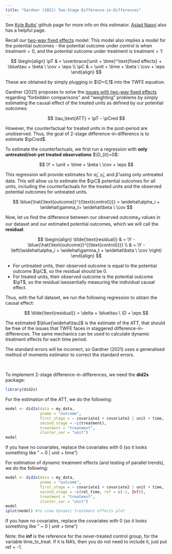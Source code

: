 ```yaml
---
title: "Gardner (2021) Two-Stage Difference-in-Differences"
---
```


::: small
See [Kyle Butts'](https://kylebutts.github.io/did2s/articles/Two-Stage-Difference-in-Differences.html) github page for more info on this estimator. [Asjad Naqvi](https://asjadnaqvi.github.io/DiD/docs/code_r/07_did2s_r/) also has a helpful page.
:::

Recall our [two-way fixed effects](twfe.qmd) model: This model also implies a model for the potential outcomes - the potential outcome under control is when $\text{treatment}=0$, and the potential outcome under treatment is $\text{treatment}=1$:

$$
\begin{align}
\pT & = \overbrace{\unit + \time}^\text{fixed effects} + \blue\tau + \beta \ \cov + \eps \\
\pC & = \unit + \time + \beta \ \cov + \eps
\end{align}
$$

::: small
These are obtained by simply plugging in $\D=0,1$ into the TWFE equation.
:::

Gardner (2021) proposes to solve the [issues with two-way fixed effects](twfestaggered.qmd) regarding "forbidden comparisons" and "weighting" problems by simply estimating the causal effect of the treated units as defined by our potential outcomes:

$$
\tau_\text{ATT} = \pT - \pCred
$$

However, the counterfactual for treated units in the post-period are unobserved. Thus, the goal of 2-stage difference-in-differencs is to estimate $\pCred$.

To estimate the counterfactuals, we first run a regression with **only untreated/not-yet treated observations** $\D_{it}=0$:

$$
\Y = \unit + \time + \beta \ \cov + \eps
$$

This regression will provide estimates for $\widehat\alpha_i$, $\widehat\gamma_t$, and $\widehat{\beta}$ using only untreated data. This will allow us to estimate the $\pC$ potential outcomes for all units, including the counterfactuals for the treated units and the observed potential outcomes for untreated units.

$$
\blue{\hat{\text{outcome}}^{(\text{control})}} = \widehat\alpha_i + \widehat\gamma_t+ \widehat\beta \ \cov
$$

Now, let us find the difference between our observed $\text{outcome}_{it}$ values in our dataset and our estimated potential outcomes, which we will call the **residual**:

$$
\begin{align}
\tilde{\text{residual}} & = \Y - \blue{\hat{\text{outcome}}^{(\text{control})}} \\
& = \Y - \left(\widehat\alpha_i + \widehat\gamma_t + \widehat\beta \ \cov \right)
\end{align}
$$

-   For untreated units, their observed outcome is equal to the potential outcome $\pC$, so the residual should be 0.
-   For treated units, their observed outcome is the potential outcome $\pT$, so the residual isessentially measuring the individual causal effect.

Thus, with the full dataset, we run the following regression to obtain the causal effect:

$$
\tilde{\text{residual}} = \delta + \blue\tau \ \D + \eps
$$

The estimated $\blue{\widehat\tau}$ is the estimate of the ATT, that should be free of the issues that TWFE faces in staggered difference-in-differences. The same mechanics can be used to calculate dynamic treatment effects for each time period.

::: small
The standard errors will be incorrect, so Gardner (2021) uses a generalised method of moments estimator to correct the standard errors.
:::

<br />

To implement 2-stage difference-in-differences, we need the **did2s** package:

```r
library(did2s)
```

For the estimation of the ATT, we do the following:

```r
model <- did2s(data = my_data,
               yname = "outcome",
               first_stage = ~ covariate1 + covariate2 | unit + time,
               second_stage = ~i(treatment),
               treatment = "treatment",
               cluster_var = "unit")
model
```

::: small
If you have no covariates, replace the covariates with 0 (so it looks something like " \~ 0 \| unit + time")
:::

For estimation of dynamic treatment effects (and testing of parallel trends), we do the following:

```r
model <- did2s(data = my_data,
               yname = "outcome",
               first_stage = ~ covariate1 + covariate2 | unit + time,
               second_stage = ~i(rel_time, ref = c(-1, Inf)),
               treatment = "treatment",
               cluster_var = "unit")
model
iplot(model) #to view dynamic treatment effects plot
```

::: small
If you have no covariates, replace the covariates with 0 (so it looks something like " \~ 0 \| unit + time")

Note: the **inf** is the reference for the never-treated control group, for the variable time_to_treat. If it is NA's, then you do not need to include it, just put ref = -1.
:::
